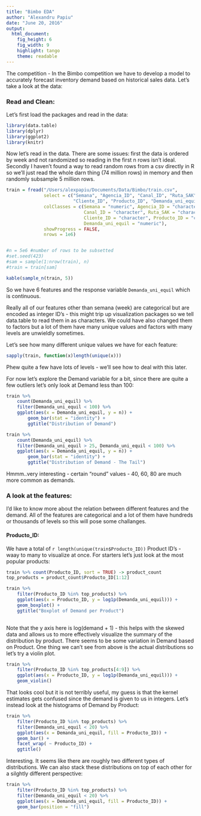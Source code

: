 ```yaml
---
title: "Bimbo EDA"
author: "Alexandru Papiu"
date: "June 20, 2016"
output:
  html_document:
    fig_height: 6
    fig_width: 9
    highlight: tango
    theme: readable
---
```


The competition - In the Bimbo competition we have to develop a model to accurately forecast inventory demand based on historical sales data. Let's take a look at the data:

### Read and Clean:

Let's first load the packages and read in the data:

```r
library(data.table)
library(dplyr)
library(ggplot2)
library(knitr)
```

Now let's read in the data. There are some issues: first the data is ordered by week and not randomized so reading in the first n rows isn't ideal. Secondly I haven't found a way to read random rows from a csv directly in R so we'll just read the whole darn thing (74 million rows) in memory and then randomly subsample 5 million rows.

```r
train = fread("/Users/alexpapiu/Documents/Data/Bimbo/train.csv",
              select = c("Semana", "Agencia_ID", "Canal_ID", "Ruta_SAK",
                         "Cliente_ID", "Producto_ID", "Demanda_uni_equil"),
              colClasses = c(Semana = "numeric", Agencia_ID = "character",
                             Canal_ID = "character", Ruta_SAK = "character",
                             Cliente_ID = "character", Producto_ID = "character",
                             Demanda_uni_equil = "numeric"),
              showProgress = FALSE,
              nrows = 1e6)


#n = 5e6 #number of rows to be subsetted
#set.seed(423)
#sam = sample(1:nrow(train), n)
#train = train[sam]

kable(sample_n(train, 5))
```


So we have 6 features and the response variable `Demanda_uni_equil` which is continuous.

Really all of our features other than semana (week) are categorical but are encoded as integer ID's - this might trip up visualization packages so we tell data.table to read them in as characters. We could have also changed them to factors but a lot of them have many unique values and factors with many levels are unwieldly sometimes.

Let's see how many different unique values we have for each feature:

```r
sapply(train, function(x)length(unique(x)))
```


Phew quite a few have lots of levels - we'll see how to deal with this later.

For now let's explore the Demand variable for a bit, since there are quite a few outliers let's only look at Demand less than 100:

```r
train %>% 
    count(Demanda_uni_equil) %>% 
    filter(Demanda_uni_equil < 100) %>% 
    ggplot(aes(x = Demanda_uni_equil, y = n)) +
        geom_bar(stat = "identity") +
        ggtitle("Distribution of Demand")
```


```r
train %>% 
    count(Demanda_uni_equil) %>% 
    filter(Demanda_uni_equil > 25, Demanda_uni_equil < 100) %>% 
    ggplot(aes(x = Demanda_uni_equil, y = n)) +
        geom_bar(stat = "identity") +
        ggtitle("Distribution of Demand - The Tail")
```

Hmmm..very interesting - certain "round" values - 40, 60, 80 are much more common as demands.


### A look at the features:

I'd like to know more about the relation between different features and the demand. All of the features are categorical and a lot of them have hundreds or thousands of levels so this will pose some challanges. 

#### Producto_ID:

We have a total of `r length(unique(train$Producto_ID))` Product ID's - waay to many to visualize at once. For starters let's just look at the most popular products:

```r
train %>% count(Producto_ID, sort = TRUE) -> product_count
top_products = product_count$Producto_ID[1:12]
```


```r
train %>% 
    filter(Producto_ID %in% top_products) %>% 
    ggplot(aes(x = Producto_ID, y = log1p(Demanda_uni_equil))) +
    geom_boxplot() +
    ggtitle("Boxplot of Demand per Product")
    
```

Note that the y axis here is log(demand + 1) - this helps with the skewed data and allows us to more effectively visualize the summary of the distribution by product. There seems to be some variation in Demand based on Product. One thing we can't see from above is the actual distributions so let's try a violin plot.

```r
train %>% 
    filter(Producto_ID %in% top_products[4:9]) %>% 
    ggplot(aes(x = Producto_ID, y = log1p(Demanda_uni_equil))) +
    geom_violin()
```

That looks cool but it is not terribly useful, my guess is that the kernel estimates gets confused since the demand is given to us in integers. Let's instead look at the histograms of Demand by Product:

```r
train %>% 
    filter(Producto_ID %in% top_products) %>% 
    filter(Demanda_uni_equil < 20) %>% 
    ggplot(aes(x = Demanda_uni_equil, fill = Producto_ID)) +
    geom_bar() +
    facet_wrap( ~ Producto_ID) +
    ggtitle()
```

Interesting. It seems like there are roughly two different types of distributions. We can also stack these distributions on top of each other for a silghtly different perspective:

```r
train %>% 
    filter(Producto_ID %in% top_products) %>% 
    filter(Demanda_uni_equil < 20) %>% 
    ggplot(aes(x = Demanda_uni_equil, fill = Producto_ID)) +
    geom_bar(position = "fill") 
```




